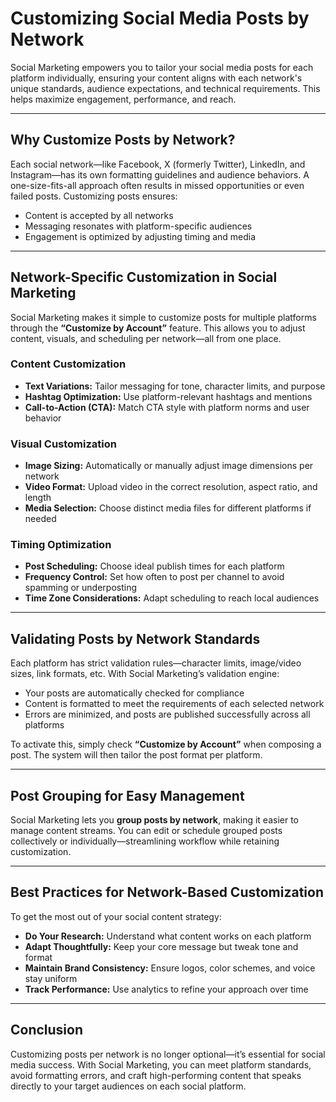 # Customizing Social Media Posts by Network

Social Marketing empowers you to tailor your social media posts for each platform individually, ensuring your content aligns with each network's unique standards, audience expectations, and technical requirements. This helps maximize engagement, performance, and reach.

---

## Why Customize Posts by Network?

Each social network—like Facebook, X (formerly Twitter), LinkedIn, and Instagram—has its own formatting guidelines and audience behaviors. A one-size-fits-all approach often results in missed opportunities or even failed posts. Customizing posts ensures:

- Content is accepted by all networks  
- Messaging resonates with platform-specific audiences  
- Engagement is optimized by adjusting timing and media

---

## Network-Specific Customization in Social Marketing

Social Marketing makes it simple to customize posts for multiple platforms through the **“Customize by Account”** feature. This allows you to adjust content, visuals, and scheduling per network—all from one place.

### Content Customization

- **Text Variations:** Tailor messaging for tone, character limits, and purpose  
- **Hashtag Optimization:** Use platform-relevant hashtags and mentions  
- **Call-to-Action (CTA):** Match CTA style with platform norms and user behavior  

### Visual Customization

- **Image Sizing:** Automatically or manually adjust image dimensions per network  
- **Video Format:** Upload video in the correct resolution, aspect ratio, and length  
- **Media Selection:** Choose distinct media files for different platforms if needed  

### Timing Optimization

- **Post Scheduling:** Choose ideal publish times for each platform  
- **Frequency Control:** Set how often to post per channel to avoid spamming or underposting  
- **Time Zone Considerations:** Adapt scheduling to reach local audiences  

---

## Validating Posts by Network Standards

Each platform has strict validation rules—character limits, image/video sizes, link formats, etc. With Social Marketing’s validation engine:

- Your posts are automatically checked for compliance  
- Content is formatted to meet the requirements of each selected network  
- Errors are minimized, and posts are published successfully across all platforms  

To activate this, simply check **“Customize by Account”** when composing a post. The system will then tailor the post format per platform.

---

## Post Grouping for Easy Management

Social Marketing lets you **group posts by network**, making it easier to manage content streams. You can edit or schedule grouped posts collectively or individually—streamlining workflow while retaining customization.

---

## Best Practices for Network-Based Customization

To get the most out of your social content strategy:

- **Do Your Research:** Understand what content works on each platform  
- **Adapt Thoughtfully:** Keep your core message but tweak tone and format  
- **Maintain Brand Consistency:** Ensure logos, color schemes, and voice stay uniform  
- **Track Performance:** Use analytics to refine your approach over time  

---

## Conclusion

Customizing posts per network is no longer optional—it’s essential for social media success. With Social Marketing, you can meet platform standards, avoid formatting errors, and craft high-performing content that speaks directly to your target audiences on each social platform.
